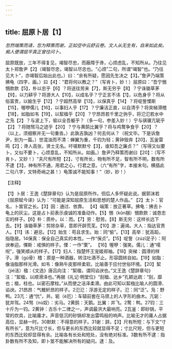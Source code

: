 ```yaml
---
---
---
```

title: 屈原卜居【1】
---



*忽然端策而请，忽为释策而谢，正如空中云舒云卷。文人从无生有，自来如此矣。痴人便谓屈平真正曾往问卜。*

屈原既放，三年不得复见，竭智尽忠，而蔽障于谗，心烦虑乱，不知所从。乃往见太卜郑詹尹【2】（竭智尽忠，竭智以尽忠也。“心烦”二句，所谓“竭智”也。“乃往见大卜”，亦竭智后始出此也。）曰：“余有所疑，愿因先生决之【3】。”詹尹乃端策拂龟（四字，画。）曰【4】：“君将何以教之？”（写肯卜，妙！）屈原曰：“吾宁悃悃款款【5】，朴以忠乎【6】？将送往劳来【7】，斯无穷乎【8】？宁诛锄草茅【9】，以力耕乎？将游大人【10】，以成名乎？宁正言不讳【1】，以危身乎？将从俗富贵，以媮生乎【12】？宁超然高举【13】，以保真乎【14】？将哫訾慄斯【15】，喔咿儒儿【16】，以事妇人乎【17】？宁廉洁正直，以自清乎？将突梯滑稽【18】，如脂如韦【19】，以絜楹乎【20】？宁昂昂若千里之驹乎，将氾氾若水中之凫【2】？与波上下，偷以全吾躯乎？（多一句，参差入妙！）宁与骐骥亢轭乎【2】？将随驽马之迹乎【20】？宁与黄鹄比翼乎？将与鸡鹜争食乎【20】？（以上，须细察并无一句重沓。）此孰吉孰凶？何去何从？（祝文毕。下是诉詹尹，别为一篇。）世混浊而不清：蝉翼为重，千钧为轻；黄钟毁弃【20】，瓦釜雷鸣【2】；谗人高张，贤士无名。吁嗟默默兮【3】，谁知吾之廉贞？”（写得又似要卜，又似不要卜，心烦意乱，不知所从。如画。）詹尹乃释策而谢曰【20】：（写不肯卜，又妙！）“夫尺有所短【2】，寸有所长，物有所不足，智有所不明，数有所不逮【3】，神有所不通，用君之心，行君之意。（六“有所”字，本接末句。横插此二句八字，文特奇峭之甚！）龟策诚不能知事！”（妙，妙！）

【注释】

【1】卜居：王逸《楚辞章句》认为是屈原所作。但后人多怀疑此说。据郭沫若《屈原赋今译》认为：“可能是深知屈原生活和思想的楚人作品。”
【2】太卜：官名，卜筮官之长。【3】因：通过、依靠。
【4】端策：放正著草。拂龟：拂去卜龟上的灰尘。这是占卜前表示虔诚的准备动作。【5】悃（kǔn捆）悃款款：诚恳忠实的样子。【6】朴：质朴。以：而。【7】劳：慰劳。【8】斯无穷：这样长远下去。【9】诛锄草茅：剪除杂草，意即开辟荒芜。【10】游：遍谒。大人：指达官贵人。【11】讳：避忌。【12】始生：苟且求生。始：同“偷”。【13】高举：犹高蹈，指隐居。14保真：保全自己真实的本性。一作“保贞”。【15】哫訾（zúzī足子）：阿谀奉迎。惈斯：戒惧的样子。慄：一作“栗”。
【16】喔咿：强笑。儒儿：通“嚅唲”，强笑顺从的样子。【17】妇人：指楚怀王宠姬郑袖。【18】突梯：圆滑的样子。滑（gú骨）稽：原是一种酒器，转注吐酒不止。形容圆转自如。【19】如脂：像油脂那样光滑。如韦：像熟牛皮那样柔软。比喻善于应付世俗环境。【20】絜（jié洁）楹：《文选》唐吕向注：“絜楹，谓同谄谀也。”又王逸《楚辞章句》注：“絜楹，以顺滑泽也。”再据《礼记·明堂位》“刮楹、达乡”孔颖达疏：“刮，靡也；楹，柱也。以密石摩柱。”从而使之洁泽柔滑。由此可知以絜襁比喻人的圆滑、谄谀。21昂昂：气概轩昂的样子。2氾氾：浮游无定的样子。氾：同“泛”。凫：野鸭。23亢：通“伉”，并。轭（è厄）：车辕前套在马颈上的人字形的曲木。亢轭：犹并驾。24驽（nù奴）：劣马。2黄鹄：天鹅。比翼：并飞。2鹜：鸭。27钧：三十斤为一钧。2黄钟：古乐十二律之一，声调最洪大最响亮。2瓦釜：即砂锅，平常的炊具，比喻庸才。声音低沉的砂锅却发出雷鸣般的响声。比喻无才的庸人占据高位，显赫一时。30默默：不得意的样子。31谢：辞。【3】尺有所短：与下文“寸有所长”，意为尺比寸长，但与更长的东西比较就显得不足；寸比尺短，但与更短的东西比较却显得有余。比喻各有长处和短处，没有绝对标准。3数有所不逮：指卦数有所不及知，即卜筮不能解决所有的疑问。逮：及。